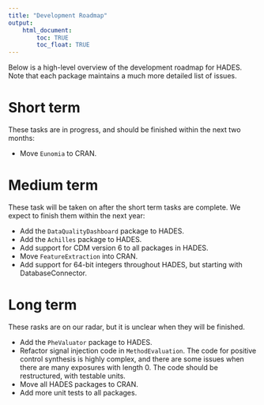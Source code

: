 ```yaml
---
title: "Development Roadmap"
output: 
    html_document:
        toc: TRUE
        toc_float: TRUE
---
```


Below is a high-level overview of the development roadmap for HADES. Note that each package maintains a much more detailed list of issues.

# Short term

These tasks are in progress, and should be finished within the next two months:

- Move `Eunomia` to CRAN.

# Medium term

These task will be taken on after the short term tasks are complete. We expect to finish them within the next year:

- Add the `DataQualityDashboard` package to HADES.
- Add the `Achilles` package to HADES.  
- Add support for CDM version 6 to all packages in HADES.
- Move `FeatureExtraction` into CRAN.
- Add support for 64-bit integers throughout HADES, but starting with DatabaseConnector.

# Long term

These rasks are on our radar, but it is unclear when they will be finished.

- Add the `PheValuator` package to HADES. 
- Refactor signal injection code in `MethodEvaluation`. The code for positive control synthesis is highly complex, and there are some issues when there are many exposures with length 0. The code should be restructured, with testable units.
- Move all HADES packages to CRAN.
- Add more unit tests to all packages.
